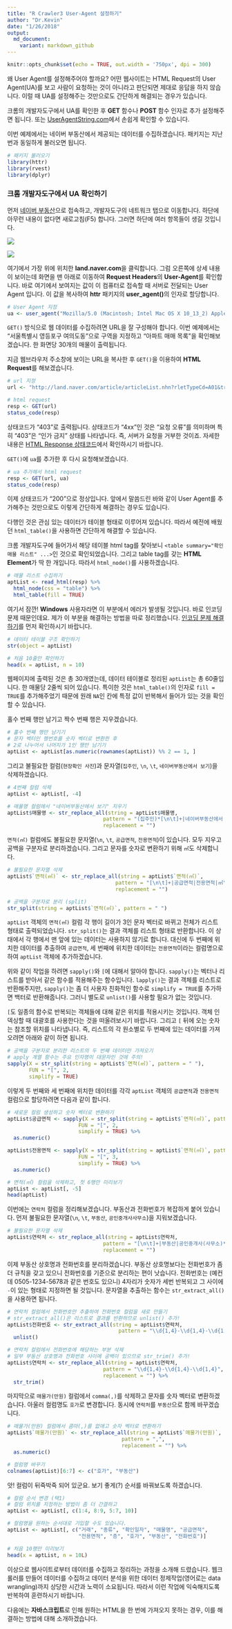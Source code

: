 ```yaml
---
title: "R Crawler3 User-Agent 설정하기"
author: "Dr.Kevin"
date: "1/26/2018"
output: 
  md_document:
    variant: markdown_github
---
```


```r
knitr::opts_chunk$set(echo = TRUE, out.width = '750px', dpi = 300)
```

왜 User Agent를 설정해주어야 할까요? 어떤 웹사이트는 HTML Request의 User Agent(UA)를 보고 사람이 요청하는 것이 아니라고 판단되면 제대로 응답을 하지 않습니다. 이럴 때 UA를 설정해주는 것만으로도 간단하게 해결되는 경우가 있습니다.

크롬의 개발자도구에서 UA를 확인한 후 **GET** 함수나 **POST** 함수 인자로 추가 설정해주면 됩니다. 또는 [UserAgentString.com](http://useragentstring.com/)에서 손쉽게 확인할 수 있습니다. 

이번 예제에서는 네이버 부동산에서 제공되는 데이터를 수집하겠습니다. 패키지는 지난 번과 동일하게 불러오면 됩니다. 

```r
# 패키지 불러오기
library(httr)
library(rvest)
library(dplyr)
```

### 크롬 개발자도구에서 UA 확인하기

먼저 [네이버 부동산](http://land.naver.com/)으로 접속하고, 개발자도구의 네트워크 탭으로 이동합니다. 하단에 아무런 내용이 없다면 새로고침(F5) 합니다. 그러면 하단에 여러 항목들이 생길 것입니다. 

![](https://github.com/MrKevinNa/MrKevinNa.github.io/blob/master/images/Chrome_DevTools/Chrome%20Developer%20Tools%20Network%204.png?raw=true)

![](https://github.com/MrKevinNa/MrKevinNa.github.io/blob/master/images/Chrome_DevTools/Chrome%20Developer%20Tools%20Network%205.png?raw=true)

여기에서 가장 위에 위치한 **land.naver.com**을 클릭합니다. 그럼 오른쪽에 상세 내용이 보이는데 화면을 맨 아래로 이동하여 **Request Headers**의 **User-Agent**를 확인합니다. 바로 여기에서 보여지는 값이 이 컴퓨터로 접속할 때 서버로 전달되는 User Agent 입니다. 이 값을 복사하여 **httr** 패키지의 **user_agent()**의 인자로 할당합니다.

```r
# User Agent 지정
ua <- user_agent("Mozilla/5.0 (Macintosh; Intel Mac OS X 10_13_2) AppleWebKit/537.36 (KHTML, like Gecko) Chrome/63.0.3239.132 Safari/537.36")
```

`GET()` 방식으로 웹 데이터를 수집하려면 URL을 잘 구성해야 합니다. 이번 예제에서는 "서울특별시 영등포구 여의도동"으로 구역을 지정하고 "아파트 매매 목록"을 확인해보겠습니다. 한 화면당 30개의 매물이 출력됩니다. 

지금 웹브라우저 주소창에 보이는 URL을 복사한 후 `GET()`을 이용하여 **HTML Request**를 해보겠습니다. 

```r
# url 지정
url <- "http://land.naver.com/article/articleList.nhn?rletTypeCd=A01&tradeTypeCd=A1&hscpTypeCd=A01%3AA03%3AA04&cortarNo=1156011000&articleOrderCode=&siteOrderCode=&cpId=&mapX=126.9310828&mapY=37.5213899&mapLevel=10&minPrc=&maxPrc=&minWrrnt=&maxWrrnt=&minLease=&maxLease=&minSpc=&maxSpc=&subDist=&mviDate=&hsehCnt=&rltrId=&mnex=&mHscpNo=&mPtpRange=&mnexOrder=&location=&ptpNo=&bssYm=&schlCd=&cmplYn="

# html request
resp <- GET(url)
status_code(resp)
```

상태코드가 "403"로 출력됩니다. 상태코드가 "4xx"인 것은 "요청 오류"를 의미하며 특히 "403"은 "인가 금지" 상태를 나타냅니다. 즉, 서버가 요청을 거부한 것이죠. 자세한 내용은 [HTML Response 상태코드](https://ko.wikipedia.org/wiki/HTTP_%EC%83%81%ED%83%9C_%EC%BD%94%EB%93%9C)에서 확인하시기 바랍니다. 

`GET()`에 `ua`를 추가한 후 다시 요청해보겠습니다. 

```r
# ua 추가해서 html request
resp <- GET(url, ua)
status_code(resp)
```

이제 상태코드가 "200"으로 정상입니다. 앞에서 말씀드린 바와 같이 User Agent를 추가해주는 것만으로도 이렇게 간단하게 해결하는 경우도 있습니다.

다행인 것은 관심 있는 데이터가 테이블 형태로 이루어져 있습니다. 따라서 예전에 배웠던 `html_table()`을 사용하면 간단하게 해결할 수 있습니다. 

크롬 개발자도구에 들어가서 해당 테이블 html tag를 찾아보니 `<table summary="확인매물 리스트" ...>`인 것으로 확인되었습니다. 그리고 table tag를 갖는 **HTML Element**가 딱 한 개입니다. 따라서 `html_node()`를 사용하겠습니다. 

```r
# 매물 리스트 수집하기
aptList <- read_html(resp) %>% 
  html_node(css = "table") %>% 
  html_table(fill = TRUE)
```

여기서 잠깐! **Windows** 사용자라면 이 부분에서 에러가 발생될 것입니다. 바로 인코딩 문제 때문인데요. 제가 이 부분을 해결하는 방법을 따로 정리했습니다. [인코딩 문제 해결하기](https://mrkevinna.github.io/%EC%9D%B8%EC%BD%94%EB%94%A9-%EB%AC%B8%EC%A0%9C-%ED%95%B4%EA%B2%B0%ED%95%98%EA%B8%B0/)를 먼저 확인하시기 바랍니다.

```r
# 데이터 테이블 구조 확인하기
str(object = aptList)

# 처음 10줄만 확인하기
head(x = aptList, n = 10)
```

웹페이지에 출력된 것은 총 30개였는데, 데이터 테이블로 정리된 `aptList`는 총 60줄입니다. 한 매물당 2줄씩 되어 있습니다. 특이한 것은 `html_table()`의 인자로 `fill = TRUE`를 추가해주었기 때문에 원래 `NA`인 칸에 특정 값이 반복해서 들어가 있는 것을 확인할 수 있습니다.

홀수 번째 행만 남기고 짝수 번째 행은 지우겠습니다.

```r
# 홀수 번째 행만 남기기
# 문자 벡터인 행번호를 숫자 벡터로 변환한 후 
# 2로 나누어서 나머지가 1인 행만 남기기 
aptList <- aptList[as.numeric(rownames(aptList)) %% 2 == 1, ]
```

그리고 불필요한 컬럼(`현장확인 사진`)과 문자열(`집주인`, `\n`, `\t`, `네이버부동산에서 보기`)을 삭제하겠습니다.

```r
# 4번째 컬럼 삭제
aptList <- aptList[, -4]

# 매물명 컬럼에서 "네이버부동산에서 보기" 지우기
aptList$매물명 <- str_replace_all(string = aptList$매물명, 
                               pattern = "(집주인)*[\n\t]+|네이버부동산에서 보기",
                               replacement = "")
```

`면적(㎡)` 컬럼에도 불필요한 문자열(`\n`, `\t`, `공급면적`, `전용면적`)이 있습니다. 모두 지우고 공백을 구분자로 분리하겠습니다. 그리고 문자를 숫자로 변환하기 위해 `㎡`도 삭제합니다.

```r
# 불필요한 문자열 삭제
aptList$`면적(㎡)` <- str_replace_all(string = aptList$`면적(㎡)`, 
                                   pattern = "[\n\t]+|공급면적|전용면적|㎡",
                                   replacement = "")

# 공백을 구분자로 분리 (split)
str_split(string = aptList$`면적(㎡)`, pattern = " ")
```

`aptList` 객체의 `면적(㎡)` 컬럼 각 행이 길이가 3인 문자 벡터로 바뀌고 전체가 리스트 형태로 출력되었습니다. `str_split()`는 결과 객체를 리스트 형태로 반환합니다. 이 상태에서 각 행에서 맨 앞에 있는 데이터는 사용하지 않기로 합니다. 대신에 두 번째에 위치한 데이터를 추출하여 `공급면적`, 세 번째에 위치한 데이터는 `전용면적`이라는 컬럼명으로 하여 `aptList` 객체에 추가하겠습니다.

위와 같이 작업을 하려면 `sapply()`와 `[`에 대해서 알아야 합니다. `sapply()`는 벡터나 리스트를 받아서 같은 함수를 적용해주는 함수입니다. `lapply()`는 결과 객체를 리스트로 반환해주지만, `sapply()`는 좀 더 사용자 친화적인 함수로 `simplify = TRUE`를 추가하면 백터로 반환해줍니다. 그러니 별도로 `unlist()`를 사용할 필요가 없는 것입니다. 

`[`도 일종의 함수로 반복되는 객체들에 대해 같은 위치를 적용시키는 것입니다. 객체 인덱싱할 때 대괄호를 사용한다는 것을 떠올려보시기 바랍니다. 그리고 `[` 뒤에 오는 숫자는 참조할 위치를 나타냅니다. 즉, 리스트의 각 원소별로 두 번째에 있는 데이터를 가져오려면 아래와 같이 하면 됩니다. 

```r
# 공백을 구분자로 분리한 리스트의 두 번째 데이터만 가져오기
# apply 계열 함수는 주요 인자명이 대문자인 것에 주의! 
sapply(X = str_split(string = aptList$`면적(㎡)`, pattern = " "),
       FUN = "[", 2,
       simplify = TRUE)
```

이렇게 두 번째와 세 번째에 위치한 데이터를 각각 `aptList` 객체의 `공급면적`과 `전용면적` 컬럼으로 할당하려면 다음과 같이 합니다. 

```r
# 새로운 컬럼 생성하고 숫자 벡터로 변환하기
aptList$공급면적 <- sapply(X = str_split(string = aptList$`면적(㎡)`, pattern = " "),
                       FUN = "[", 2,
                       simplify = TRUE) %>% 
  as.numeric()

aptList$전용면적 <- sapply(X = str_split(string = aptList$`면적(㎡)`, pattern = " "),
                       FUN = "[", 3,
                       simplify = TRUE) %>% 
  as.numeric()

# 면적(㎡) 컬럼을 삭제하고, 첫 6행만 미리보기
aptList <- aptList[, -5]
head(aptList)
```

이번에는 `연락처` 컬럼을 정리해보겠습니다. 부동산과 전화번호가 복잡하게 붙어 있습니다. 먼저 불필요한 문자열(`\n`, `\t`, `부동산`, `공인중개사사무소`)을 지워보겠습니다.

```r
# 불필요한 문자열 삭제
aptList$연락처 <- str_replace_all(string = aptList$연락처, 
                               pattern = "[\n\t]+|부동산|공인중개사(사무소)*",
                               replacement = "")
```

이제 부동산 상호명과 전화번호를 분리하겠습니다. 부동산 상호명보다는 전화번호가 좀 더 규칙을 갖고 있으니 전화번호를 기준으로 분리하는 편이 낫습니다. 전화번호는 (예컨데 0505-1234-5678과 같은 번호도 있으니) 4자리가 숫자가 세번 반복되고 그 사이에 `-`이 있는 형태로 지정하면 될 것입니다. 문자열을 추출하는 함수는 `str_extract_all()`을 사용하면 됩니다. 

```r
# 연락처 컬럼에서 전화번호만 추출하여 전화번호 컬럼을 새로 만들기
# str_extract_all()은 리스트로 결과를 반환하므로 unlist() 추가!
aptList$전화번호 <- str_extract_all(string = aptList$연락처,
                                    pattern = "\\d{1,4}-\\d{1,4}-\\d{1,4}") %>% 
  unlist()

# 연락처 컬럼에서 전화번호에 해당하는 부분 삭제
# 일부 부동산 상호명과 전화번호 사이에 공백이 있으므로 str_trim() 추가!
aptList$연락처 <- str_replace_all(string = aptList$연락처, 
                               pattern = "\\d{1,4}-\\d{1,4}-\\d{1,4}",
                               replacement = "") %>% 
  str_trim()
```

마지막으로 `매물가(만원)` 컬럼에서 `comma(,)`를 삭제하고 문자를 숫자 벡터로 변환하겠습니다. 아울러 컬럼명도 `호가`로 변경합니다. 동시에 `연락처`를 `부동산`으로 함께 바꾸겠습니다. 

```r
# 매물가(만원) 컬럼에서 콤마(,)를 없애고 숫자 벡터로 변환하기
aptList$`매물가(만원)` <- str_replace_all(string = aptList$`매물가(만원)`, 
                                     pattern = ",",
                                     replacement = "") %>% 
  as.numeric()

# 컬럼명 바꾸기
colnames(aptList)[6:7] <- c("호가", "부동산")
```

앗! 컬럼이 뒤죽박죽 되어 있군요. 보기 좋게(?) 순서를 바꿔보도록 하겠습니다. 

```r
# 컬럼 순서 변경 (택1)
# 컬럼 위치를 지정하는 방법이 좀 더 간결하고
aptList <- aptList[, c(1:4, 8:9, 5:7, 10)]

# 컬럼명을 원하는 순서대로 기입할 수도 있습니다. 
aptList <- aptList[, c("거래", "종류", "확인일자", "매물명", "공급면적", 
                       "전용면적", "층", "호가", "부동산", "전화번호")]

# 처음 10행만 미리보기
head(x = aptList, n = 10L)
```

이상으로 웹사이트로부터 데이터를 수집하고 정리하는 과정을 소개해 드렸습니다. 웹크롤러를 만들어 데이터를 수집하고 데이터 분석을 위한 데이터 정제작업(영어로는 data wrangling)까지 상당한 시간과 노력이 소요됩니다. 따라서 이런 작업에 익숙해지도록 반복하여 훈련하시기 바랍니다.

다음에는 **자바스크립트**로 인해 원하는 HTML을 한 번에 가져오지 못하는 경우, 이를 해결하는 방법에 대해 소개하겠습니다.
